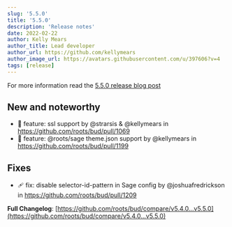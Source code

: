 ```yaml
---
slug: '5.5.0'
title: '5.5.0'
description: 'Release notes'
date: 2022-02-22
author: Kelly Mears
author_title: Lead developer
author_url: https://github.com/kellymears
author_image_url: https://avatars.githubusercontent.com/u/397606?v=4
tags: [release]
---
```


For more information read the [5.5.0 release blog post](/blog/5.5.0)

<!--truncate-->

## New and noteworthy

- 🎉 feature: ssl support by @strarsis & @kellymears in https://github.com/roots/bud/pull/1069
- 🎉 feature: @roots/sage theme.json support by @kellymears in https://github.com/roots/bud/pull/1199

## Fixes

- 🩹 fix: disable selector-id-pattern in Sage config by @joshuafredrickson in https://github.com/roots/bud/pull/1209

**Full Changelog**: [https://github.com/roots/bud/compare/v5.4.0...v5.5.0](https://github.com/roots/bud/compare/v5.4.0...v5.5.0)
